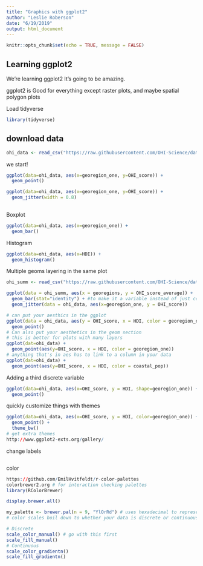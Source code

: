 ```yaml
---
title: "Graphics with ggplot2"
author: "Leslie Roberson"
date: "6/19/2019"
output: html_document
---
```


```r
knitr::opts_chunk$set(echo = TRUE, message = FALSE)
```

## Learning ggplot2

We're learning ggplot2 It's going to be amazing.

ggplot2 is Good for everything except raster plots, and maybe spatial polygon plots 

Load tidyverse
```r
library(tidyverse)
```

## download data

```r

ohi_data <- read_csv("https://raw.githubusercontent.com/OHI-Science/data-science-training/master/data/OHI_global_data.csv")

```

we start!

```r

ggplot(data=ohi_data, aes(x=georegion_one, y=OHI_score)) +
  geom_point()

ggplot(data=ohi_data, aes(x=georegion_one, y=OHI_score)) +
  geom_jitter(width = 0.8)
  
```
Boxplot
```r
ggplot(data=ohi_data, aes(x=georegion_one)) +
  geom_bar()
```
Histogram
```r
ggplot(data=ohi_data, aes(x=HDI)) +
  geom_histogram()
```
Multiple geoms layering in the same plot

```r
ohi_summ <- read_csv("https://raw.githubusercontent.com/OHI-Science/data-science-training/master/data/OHI_scores_georegion_summary.csv")

ggplot(data = ohi_summ, aes(x = georegions, y = OHI_score_average)) +
  geom_bar(stat="identity") + #to make it a variable instead of just count of number of rows
  geom_jitter(data = ohi_data, aes(x=georegion_one, y = OHI_score))

# can put your aesthics in the ggplot 
ggplot(data = ohi_data, aes(y = OHI_score, x = HDI, color = georegion_one)) +
  geom_point()
# Can also put your aesthetics in the geom section
# this is better for plots with many layers
ggplot(dat=ohi_data) +
  geom_point(aes(y=OHI_score, x = HDI, color = georegion_one))
# anything that's in aes has to link to a column in your data
ggplot(dat=ohi_data) +
  geom_point(aes(y=OHI_score, x = HDI, color = coastal_pop))
```
Adding a third discrete variable
```r
ggplot(data=ohi_data, aes(x=OHI_score, y = HDI, shape=georegion_one)) +
  geom_point()
```
quickly customize things with themes
```r
ggplot(data=ohi_data, aes(x=OHI_score, y = HDI, color=georegion_one)) +
  geom_point() +
  theme_bw()
# get extra themes
http://www.ggplot2-exts.org/gallery/
```
change labels
```r

```
color
```r
https://github.com/EmilHvitfeldt/r-color-palettes
colorbrewer2.org # for interaction checking palettes
library(RColorBrewer)

display.brewer.all()

my_palette <- brewer.pal(n = 9, "YlOrRd") # uses hexadecimal to represent colors
# color scales boil down to whether your data is discrete or continuous

# Discrete
scale_color_manual() # go with this first
scale_fill_manual()
# Continuous
scale_color_gradientn()
scale_fill_gradientn()

```





